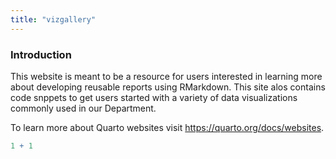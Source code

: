 ```yaml
---
title: "vizgallery"
---
```


### Introduction

This website is meant to be a resource for users interested in learning more about developing reusable reports using RMarkdown. This site alos contains code snppets to get users started with a variety of data visualizations commonly used in our Department.

To learn more about Quarto websites visit <https://quarto.org/docs/websites>.

```r
1 + 1
```
